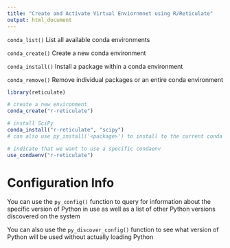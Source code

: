 ```yaml
---
title: "Create and Activate Virtual Enviornmnet using R/Reticulate"
output: html_document
---
```


`conda_list()` List all available conda environments

`conda_create()` Create a new conda environment

`conda_install()`	Install a package within a conda environment

`conda_remove()` Remove individual packages or an entire conda environment

```r

library(reticulate)

# create a new environment 
conda_create("r-reticulate")

# install SciPy
conda_install("r-reticulate", "scipy")
# can also use py_install('<package>') to install to the current conda env

# indicate that we want to use a specific condaenv
use_condaenv("r-reticulate")

```

# Configuration Info

You can use the `py_config()` function to query for information about the specific version of Python in use as well as a list of other Python versions discovered on the system

You can also use the `py_discover_config()` function to see what version of Python will be used without actually loading Python



